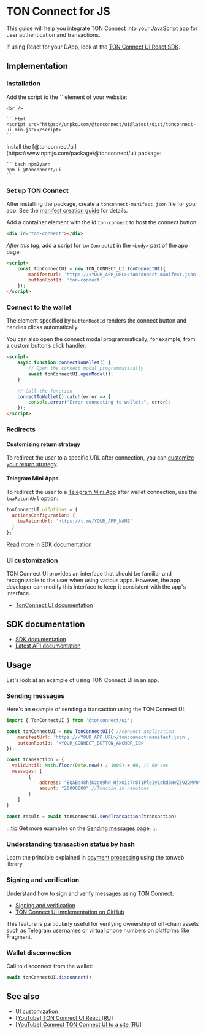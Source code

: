 

# TON Connect for JS

This guide will help you integrate TON Connect into your JavaScript app for user authentication and transactions.

If using React for your DApp, look at the [TON Connect UI React SDK](/v3/guidelines/ton-connect/frameworks/react).

## Implementation

### Installation

<Tabs groupId="Installation">
  <TabItem value="CDN" label="CDN">
    Add the script to the `<head>` element of your website:

    <br />

    ```html
    <script src="https://unpkg.com/@tonconnect/ui@latest/dist/tonconnect-ui.min.js"></script>
    ```
  </TabItem>

  <TabItem value="NPM" label="NPM">
    Install the [@tonconnect/ui](https://www.npmjs.com/package/@tonconnect/ui) package:

    ```bash npm2yarn
    npm i @tonconnect/ui
    ```
  </TabItem>
</Tabs>

### Set up TON Connect

After installing the package, create a `tonconnect-manifest.json` file for your app.
See the [manifest creation guide](/v3/guidelines/ton-connect/creating-manifest) for details.

Add a container element with the id `ton-connect` to host the connect button:

```html
<div id="ton-connect"></div>
```

_After this tag_, add a script for `tonConnectUI` in the `<body>` part of the app page:

```html
<script>
    const tonConnectUI = new TON_CONNECT_UI.TonConnectUI({
        manifestUrl: 'https://<YOUR_APP_URL>/tonconnect-manifest.json',
        buttonRootId: 'ton-connect'
    });
</script>
```

### Connect to the wallet

The element specified by `buttonRootId` renders the connect button and handles clicks automatically.

You can also open the connect modal programmatically; for example, from a custom button’s click handler:

```html
<script>
    async function connectToWallet() {
        // Open the connect modal programmatically
        await tonConnectUI.openModal();
    }

    // Call the function
    connectToWallet().catch(error => {
        console.error("Error connecting to wallet:", error);
    });
</script>
```

### Redirects

#### Customizing return strategy

To redirect the user to a specific URL after connection, you can [customize your return strategy](https://github.com/ton-connect/sdk/tree/main/packages/ui#add-the-return-strategy).

#### Telegram Mini Apps

To redirect the user to a [Telegram Mini App](/v3/guidelines/dapps/tma/overview) after wallet connection, use the `twaReturnUrl` option:

```js
tonConnectUI.uiOptions = {
  actionsConfiguration: {
    twaReturnUrl: 'https://t.me/YOUR_APP_NAME'
  }
};
```

[Read more in SDK documentation](https://github.com/ton-connect/sdk/tree/main/packages/ui#use-inside-twa-telegram-web-app)

### UI customization

TON Connect UI provides an interface that should be familiar and recognizable to the user when using various apps. However, the app developer can modify this interface to keep it consistent with the app's interface.

- [TonConnect UI documentation](https://github.com/ton-connect/sdk/tree/main/packages/ui#ui-customisation)

## SDK documentation

- [SDK documentation](https://github.com/ton-connect/sdk/blob/main/packages/ui/README.md)
- [Latest API documentation](https://ton-connect.github.io/sdk/modules/_tonconnect_ui.html)

## Usage

Let's look at an example of using TON Connect UI in an app.

### Sending messages

Here's an example of sending a transaction using the TON Connect UI:

```js
import { TonConnectUI } from '@tonconnect/ui';

const tonConnectUI = new TonConnectUI({ //connect application
    manifestUrl: 'https://<YOUR_APP_URL>/tonconnect-manifest.json',
    buttonRootId: '<YOUR_CONNECT_BUTTON_ANCHOR_ID>'
});

const transaction = {
  validUntil: Math.floor(Date.now() / 1000) + 60, // 60 sec
  messages: [
        {
            address: "EQABa48hjKzg09hN_HjxOic7r8T1PleIy1dRd8NvZ3922MP0", // destination address
            amount: "20000000" //Toncoin in nanotons
        }
    ]
}

const result = await tonConnectUI.sendTransaction(transaction)
```

:::tip
Get more examples on the [Sending messages](/v3/guidelines/ton-connect/cookbook/ton-transfer) page.
:::

### Understanding transaction status by hash

Learn the principle explained in [payment processing](/v3/guidelines/dapps/asset-processing/payments-processing#check-contracts-transactions) using the tonweb library.

### Signing and verification

Understand how to sign and verify messages using TON Connect:

- [Signing and verification](/v3/guidelines/ton-connect/verifying-signed-in-users)
- [TON Connect UI implementation on GitHub](https://github.com/ton-connect/sdk/tree/main/packages/ui#add-connect-request-parameters-ton_proof)

This feature is particularly useful for verifying ownership of off-chain assets such as Telegram usernames or virtual phone numbers on platforms like Fragment.

### Wallet disconnection

Call to disconnect from the wallet:

```js
await tonConnectUI.disconnect();
```

## See also

- [UI customization](https://github.com/ton-connect/sdk/tree/main/packages/ui#ui-customisation)
- [\[YouTube\] TON Connect UI React \[RU\]](https://youtu.be/wIMbkJHv0Fs?list=PLyDBPwv9EPsCJ226xS5_dKmXXxWx1CKz_&t=1747)
- [\[YouTube\] Connect TON Connect UI to a site \[RU\]](https://www.youtube.com/watch?v=HUQ1DPfFxG4&list=PLyDBPwv9EPsAIWi8vgic9kiV3KF_wvIcz&index=4)

<Feedback />
